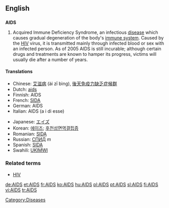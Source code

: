 {{see|aids}}
==English==

==={{acronym}}===
{{wikipedia}}
'''AIDS'''

# Acquired Immune Deficiency Syndrome,  an infectious [[disease]] which causes gradual degeneration of the body's [[immune system]].  Caused by the [[HIV]] virus, it is transmitted mainly through infected blood or sex with an infected person.  As of 2005 AIDS is still incurable; although certain drugs and treatments are known to hamper its progress, victims will usually die after a number of years.

====Translations====
{{top}}
*Chinese: [[艾滋病]] (ài zī bìng), [[後天免疫力缺乏症候群]]
*Dutch: [[aids]] {{m}}
*Finnish: AIDS
*French: [[SIDA]] {{m}}
*German: AIDS
*Italian: AIDS (a i di esse)
{{mid}}
*Japanese: [[エイズ]]
*Korean: [[에이즈]]; [[후천성면역결핍증]]
*Romanian: [[SIDA]] {{f}}
*Russian: [[СПИД]] ''m''
*Spanish: [[SIDA]] {{m}}
*Swahili: [[UKIMWI]]
{{bottom}}

===Related terms===
*[[HIV]]

[[Category:Diseases]]

[[de:AIDS]]
[[et:AIDS]]
[[fr:AIDS]]
[[ko:AIDS]]
[[hu:AIDS]]
[[pl:AIDS]]
[[pt:AIDS]]
[[sl:AIDS]]
[[fi:AIDS]]
[[vi:AIDS]]
[[tr:AIDS]]